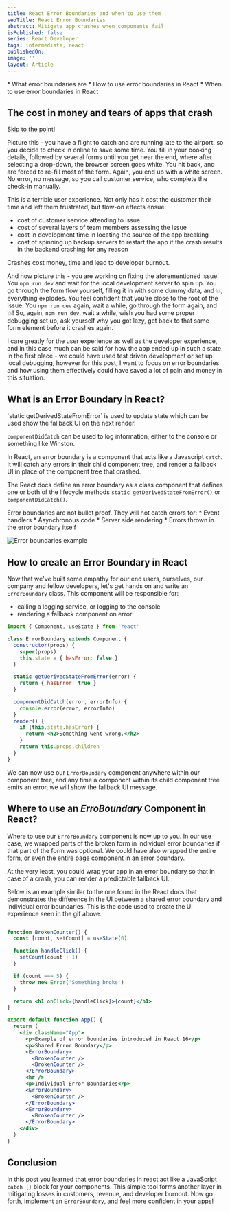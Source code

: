 ```yaml
---
title: React Error Boundaries and when to use them
seoTitle: React Error Boundaries
abstract: Mitigate app crashes when components fail
isPublished: false
series: React Developer
tags: intermediate, react
publishedOn:
image: ''
layout: Article
---
```



<Callout title="What you will learn" colour="success">
  * What error boundaries are
  * How to use error boundaries in React
  * When to use error boundaries in React
</Callout>

## The cost in money and tears of apps that crash

[Skip to the point!](#what-is-an-error-boundary-in-react)

Picture this - you have a flight to catch and are running late to the airport,
so you decide to check in online to save some time. You fill in your booking
details, followed by several forms until you get near the end, where after
selecting a drop-down, the browser screen goes white. You hit back, and are
forced to re-fill most of the form. Again, you end up with a white screen. No
error, no message, so you call customer service, who complete the check-in
manually.

This is a terrible user experience. Not only has it cost the customer their
time and left them frustrated, but flow-on effects ensue:

* cost of customer service attending to issue
* cost of several layers of team members assessing the issue
* cost in development time in locating the source of the app breaking
* cost of spinning up backup servers to restart the app if the crash results in
  the backend crashing for any reason

<Callout colour="danger"> 
  Crashes cost money, time and lead to developer burnout.
</Callout>

And now picture this - you are working on fixing the aforementioned issue. You
`npm run dev` and wait for the local development server to spin up. You go
through the form flow yourself, filling it in with some dummy data, and 💥,
everything explodes. You feel confident that you're close to the root of the
issue. You `npm run dev` again, wait a while, go through the form again, and
💥! So, again, `npm run dev`, wait a while, wish you had some proper debugging
set up, ask yourself why you got lazy, get back to that same form element
before it crashes again. 

I care greatly for the user experience as well as the developer experience, and
in this case much can be said for how the app ended up in such a state in the
first place - we could have used test driven development or set up local
debugging, however for this post, I want to focus on error boundaries and how
using them effectively could have saved a lot of pain and money in this
situation.


## What is an Error Boundary in React?

<Callout colour="info" title="ErrorBoundary lifecycle methods"> 
`static getDerivedStateFromError` is used to update state which can be used show the
fallback UI on the next render.

`componentDidCatch` can be used to log information, either to the console or
something like Winston.
</Callout>

In React, an error boundary is a component that acts like a Javascript `catch`.
It will catch any errors in their child component tree, and render a fallback
UI in place of the component tree that crashed.

The React docs define an error boundary as a class component that defines one
or both of the lifecycle methods `static getDerivedStateFromError()` or
`componentDidCatch()`.

<Callout colour="warning" title="Watch out">
  Error boundaries are not bullet proof. They will not catch errors for:
  * Event handlers
  * Asynchronous code
  * Server side rendering
  * Errors thrown in the error boundary itself
</Callout>


![Error boundaries example](/static/images/react-error-boundaries-1.gif)

## How to create an Error Boundary in React

Now that we've built some empathy for our end users, ourselves, our company and
fellow developers, let's get hands on and write an  `ErrorBoundary` class. This
component will be responsible for:

* calling a logging service, or logging to the console
* rendering a fallback component on error

```jsx
import { Component, useState } from 'react'

class ErrorBoundary extends Component {
  constructor(props) {
    super(props)
    this.state = { hasError: false }
  }

  static getDerivedStateFromError(error) {
    return { hasError: true }
  }

  componentDidCatch(error, errorInfo) {
    console.error(error, errorInfo)
  }
  render() {
    if (this.state.hasError) {
      return <h2>Something went wrong.</h2>
    }
    return this.props.children
  }
}
```

We can now use our `ErrorBoundary` component anywhere within our component
tree, and any time a component within its child component tree emits an error,
we will show the fallback UI message.

## Where to use an _ErroBoundary_ Component in React?

Where to use our `ErrorBoundary` component is now up to you. In our use case,
we wrapped parts of the broken form in individual error boundaries if that part
of the form was optional. We could have also wrapped the entire form, or even
the entire page component in an error boundary.

At the very least, you could wrap your app in an error boundary so that in case
of a crash, you can render a predictable fallback UI.


Below is an example similar to the one found in the React docs that
demonstrates the difference in the UI between a shared error boundary and
individual error boundaries. This is the code used to create the UI experience seen in the gif above.


```jsx

function BrokenCounter() {
  const [count, setCount] = useState(0)

  function handleClick() {
    setCount(count + 1)
  }

  if (count === 5) {
    throw new Error('Something broke')
  }

  return <h1 onClick={handleClick}>{count}</h1>
}

export default function App() {
  return (
    <div className="App">
      <p>Example of error boundaries introduced in React 16</p>
      <p>Shared Error Boundary</p>
      <ErrorBoundary>
        <BrokenCounter />
        <BrokenCounter />
      </ErrorBoundary>
      <hr />
      <p>Individual Error Boundaries</p>
      <ErrorBoundary>
        <BrokenCounter />
      </ErrorBoundary>
      <ErrorBoundary>
        <BrokenCounter />
      </ErrorBoundary>
    </div>
  )
}

```

## Conclusion

In this post you learned that error boundaries in react act like a JavaScript
`catch {}` block for your components. This simple tool forms another layer in
mitigating losses in customers, revenue, and developer burnout. Now go forth,
implement an `ErrorBoundary`, and feel more confident in your apps!
